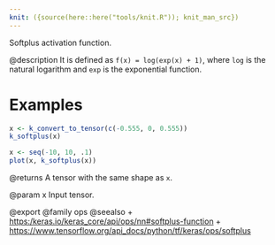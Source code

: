 ```yaml
---
knit: ({source(here::here("tools/knit.R")); knit_man_src})
---
```

Softplus activation function.

@description
It is defined as `f(x) = log(exp(x) + 1)`, where `log` is the natural
logarithm and `exp` is the exponential function.

# Examples
```r
x <- k_convert_to_tensor(c(-0.555, 0, 0.555))
k_softplus(x)
```
```r
x <- seq(-10, 10, .1)
plot(x, k_softplus(x))
```
@returns
A tensor with the same shape as `x`.

@param x Input tensor.

@export
@family ops
@seealso
+ <https:/keras.io/keras_core/api/ops/nn#softplus-function>
+ <https://www.tensorflow.org/api_docs/python/tf/keras/ops/softplus>

